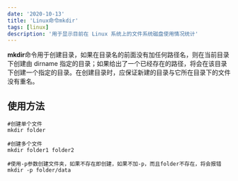 ```yaml
---
date: '2020-10-13'
title: 'Linux命令mkdir'
tags: [linux]
description: '用于显示目前在 Linux 系统上的文件系统磁盘使用情况统计'
---
```


**mkdir**命令用于创建目录，如果在目录名的前面没有加任何路径名，则在当前目录下创建由 dirname 指定的目录；如果给出了一个已经存在的路径，将会在该目录下创建一个指定的目录。在创建目录时，应保证新建的目录与它所在目录下的文件没有重名。

## 使用方法

```shell
#创建单个文件
mkdir folder

#创建多个文件
mkdir folder1 folder2

#使用-p参数创建文件夹，如果不存在即创建，如果不加-p，而且folder不存在，将会报错
mkdir -p folder/data
```
